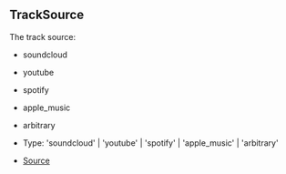 ## TrackSource

The track source:
- soundcloud
- youtube
- spotify
- apple_music
- arbitrary

- Type: 'soundcloud' \| 'youtube' \| 'spotify' \| 'apple_music' \| 'arbitrary'

- [Source](https://github.com/Androz2091/discord-player/blob/cd5cf97/packages/discord-player/src/types/types.ts#L64)